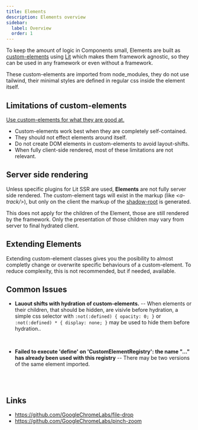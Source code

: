 ```yaml
---
title: Elements
description: Elements overview
sidebar:
  label: Overview
  order: 1
---
```


To keep the amount of logic in Components small, Elements are built as [custom-elements](https://web.dev/articles/custom-elements-v1#prestyle) using [Lit](https://lit.dev/docs/) which makes them framework agnostic, so they can be used in any framework or even without a framework.

These custom-elements are imported from node_modules, they do not use tailwind, their minimal styles are defined in regular css inside the element itself.

## Limitations of custom-elements

[Use custom-elements for what they are good at.](https://nolanlawson.com/2023/08/23/use-web-components-for-what-theyre-good-at/)

- Custom-elements work best when they are completely self-contained.
- They should not effect elements around itself.
- Do not create DOM elements in custom-elements to avoid layout-shifts.
- When fully client-side rendered, most of these limitations are not relevant.


## Server side rendering

Unless specific plugins for Lit SSR are used, **Elements** are not fully server side rendered. The custom-element tags will exist in the markup (like *\<a-track\/\>*), but only on the client the markup of the [shadow-root](https://lit.dev/docs/components/shadow-dom/) is generated.

This does not apply for the children of the Element, those are still rendered by the framework. Only the presentation of those children may vary from server to final hydrated client.


## Extending Elements

Extending custom-element classes gives you the posibility to almost completly change or overwrite specific behaviours of a custom-element.
To reduce complexity, this is not recommended, but if needed, available.

## Common Issues

- **Lauout shifts with hydration of custom-elements.** -- When elements or their children, that should be hidden, are visivle before hydration, a simple css selector with `:not(:defined) { opacity: 0; }` or `:not(:defined) * { display: none; }` may be used to hide them before hydration..

<br/>

- **Failed to execute 'define' on 'CustomElementRegistry': the name "..." has already been used with this registry** -- There may be two versions of the same element imported.

<br/>
<br/>

## Links

- https://github.com/GoogleChromeLabs/file-drop
- https://github.com/GoogleChromeLabs/pinch-zoom
